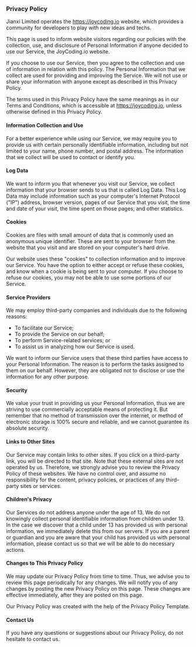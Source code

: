 ### Privacy Policy

Jianxi Limited operates the https://joycoding.io website, which provides a community for developers to play with new ideas and techs.

This page is used to inform website visitors regarding our policies with the collection, use, and disclosure of Personal Information if anyone decided to use our Service, the JoyCoding.io website.

If you choose to use our Service, then you agree to the collection and use of information in relation with this policy. The Personal Information that we collect are used for providing and improving the Service. We will not use or share your information with anyone except as described in this Privacy Policy.

The terms used in this Privacy Policy have the same meanings as in our Terms and Conditions, which is accessible at https://joycoding.io, unless otherwise defined in this Privacy Policy.

#### Information Collection and Use
For a better experience while using our Service, we may require you to provide us with certain personally identifiable information, including but not limited to your name, phone number, and postal address. The information that we collect will be used to contact or identify you.

#### Log Data
We want to inform you that whenever you visit our Service, we collect information that your browser sends to us that is called Log Data. This Log Data may include information such as your computer's Internet Protocol ("IP") address, browser version, pages of our Service that you visit, the time and date of your visit, the time spent on those pages, and other statistics.

#### Cookies
Cookies are files with small amount of data that is commonly used an anonymous unique identifier. These are sent to your browser from the website that you visit and are stored on your computer's hard drive.

Our website uses these "cookies" to collection information and to improve our Service. You have the option to either accept or refuse these cookies, and know when a cookie is being sent to your computer. If you choose to refuse our cookies, you may not be able to use some portions of our Service.

#### Service Providers
We may employ third-party companies and individuals due to the following reasons:

 - To facilitate our Service;
 - To provide the Service on our behalf;
 - To perform Service-related services; or
 - To assist us in analyzing how our Service is used.

We want to inform our Service users that these third parties have access to your Personal Information. The reason is to perform the tasks assigned to them on our behalf. However, they are obligated not to disclose or use the information for any other purpose.

#### Security
We value your trust in providing us your Personal Information, thus we are striving to use commercially acceptable means of protecting it. But remember that no method of transmission over the internet, or method of electronic storage is 100% secure and reliable, and we cannot guarantee its absolute security.

#### Links to Other Sites
Our Service may contain links to other sites. If you click on a third-party link, you will be directed to that site. Note that these external sites are not operated by us. Therefore, we strongly advise you to review the Privacy Policy of these websites. We have no control over, and assume no responsibility for the content, privacy policies, or practices of any third-party sites or services.

#### Children's Privacy

Our Services do not address anyone under the age of 13. We do not knowingly collect personal identifiable information from children under 13. In the case we discover that a child under 13 has provided us with personal information, we immediately delete this from our servers. If you are a parent or guardian and you are aware that your child has provided us with personal information, please contact us so that we will be able to do necessary actions.

#### Changes to This Privacy Policy
We may update our Privacy Policy from time to time. Thus, we advise you to review this page periodically for any changes. We will notify you of any changes by posting the new Privacy Policy on this page. These changes are effective immediately, after they are posted on this page.

Our Privacy Policy was created with the help of the Privacy Policy Template.

#### Contact Us
If you have any questions or suggestions about our Privacy Policy, do not hesitate to contact us.
